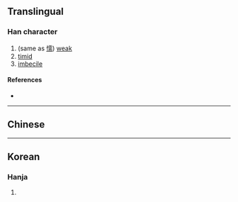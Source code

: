{{character info/new}}
==Translingual==

===Han character===
{{Han char|rn=5|rad=乙|as=10|sn=11|four=|canj=KNMBK|ids=⿺九耎}}

# (same as [[懦]]) [[weak]]
# [[timid]]
# [[imbecile]]

====References====
* {{Han ref|kx=0084.310|hdz=42813.010|uh=3421|ud=13345}}

----

==Chinese==
{{zh-see|懦|v}}

----

==Korean==

===Hanja===
{{ko-hanja|hangeul=유|rv=yu|mr=yu|y=yu|eumhun=나약하다|ehrv=nayakhada|ehmr=nayakhada|ehy=nayakhata}}

# {{defn|lang=ko|sort=乙10}}